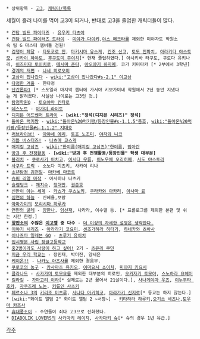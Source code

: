 * 상위항목 - [[고3]], [[캐릭터/목록]]

세월이 흘러 나이를 먹어 고3이 되거나, 반대로 고3을 졸업한 캐릭터들이 많다.

 * [[건담 빌드 파이터즈]] - [[유우키 타츠야]]
 * [[건담 빌드 파이터즈 트라이]] - [[미야가 다이키]],[[야스 메크타]]를 제외한 미야자토 학원소속 팀 G 마스터 멤버들 전원!
 * [[겁쟁이 페달]] - [[타도코로 진]], [[마키시마 유스케]], [[킨조 신고]], [[토도 진파치]], [[아라키타 야스토모]], [[신카이 하야토]], [[후쿠토미 주이치]][* 현재 졸업하였다.] 아시키바 타쿠토, 쿠로다 유키나리, [[이즈미다 토이치로]], [[테시마 준타]], [[아오야기 하지메]], 코가 키미타카 [* 2부에서 3학년]
 * [[경계의 저편]] - [[나세 히로오미]]
 * [[고삼이 집나갔다]] - [[wiki:"고삼이 집나갔다#s-2.1" 이고삼]]
 * [[다정한 겨울]] - 한다정
 * [[단간론파1]] [* 스포일러 마지막 챕터에 가서야 키보가미네 학원에서 2년 동안 지냈다는 게 밝혀졌다. 사실상 나이로는 고3인 것.]
 * [[탐정학원Q]] - [[토오야마 킨타로]]
 * [[데스노트]] - [[야가미 라이토]]
 * [[디지몬 어드벤처 트라이]] - '''[wiki:"정석(디지몬 시리즈)" 정석]'''
 * [[돌아온 럭키짱]] - [[wiki:"돌아온%20럭키짱/등장인물#s-1.1.5"풍호]], [[wiki:"돌아온%20럭키짱/등장인물#s-1.1.2" 지대호]]
 * [[러브라이브!]] - [[아야세 에리]], [[토죠 노조미]], [[야자와 니코]]
 * [[리틀 버스터즈!]] - [[나츠메 쿄스케]]
 * [[매지컬 고삼즈]] - [[wiki:"한여름(매지컬 고삼즈)"한여름]], [[임아란]]
 * [[방과 후 전쟁활동]] - '''[wiki:"방과 후 전쟁활동/등장인물" 학생 대부분]'''
 * [[블리치]] - [[쿠로사키 이치고]], [[이시다 우류]], [[이노우에 오리히메]], [[사도 야스토라]]
 * [[사쿠라 트릭]] - 소노다 미츠키, 사카이 리나
 * [[소년탐정 김전일]]- [[마카베 마코토]]
 * [[슈퍼 리얼 마작]] - 아사히나 나츠키
 * [[슬램덩크]] - [[채치수]], [[정대만]], [[권준호]]
 * [[신만이 아는 세계]] - [[카스가 쿠스노키]], [[쿠라카와 아카리]], [[아사마 료]]
 * [[심연의 하늘]] - 신혜율,보람
 * [[아마가미]]의 [[모리시마 하루카]]
 * [[연민의 굴레]] - [[양한나]], [[임선재]], 나라라, 이수열 등. [* 프롤로그를 제외한 본편 및 쉬는 시간 한정.]
 * '''[[양판소]]의 수많은 [[이고깽]] 중 다수''' - [[더 이상의 자세한 설명은 생략한다.]]
 * [[이야기 시리즈]] - [[아라라기 코요미]], [[센조가하라 히타기]], [[하네카와 츠바사]]
 * [[이나즈마 일레븐 GO]] - [[츠루기 유이치]]
 * [[입시명문 사립 정글고등학교]]
 * [[중2병이라도 사랑이 하고 싶어!]] 2기 - [[츠유리 쿠민]]
 * [[지금 우리 학교는]] - 장민재, 박미진, 양세은
 * [[케이온!!]] - [[나카노 아즈사]]를 제외한 경음부.
 * [[쿠로코의 농구]] - [[카사마츠 유키오]], [[이마요시 쇼이치]], [[미야지 키요시]]
 * [[클라나드]] - [[사카가미 토모요]]를 제외한 대부분의 히로인, [[오카자키 토모야]], [[스노하라 요헤이]]
 * [[킬라킬]] - [[가마고리 이라]][* 실제로는 2년 꿇어서 21살이다.], [[사나게야마 우즈]], [[이누무타 호카]], [[자쿠즈레 노논]], [[키류인 사츠키]]
 * [[페르소나 3]]의 [[키리조 미츠루]], [[사나다 아키히코]], [[아라가키 신지로]][* 등교는 하지 않는다.]
 * [wiki:"화이트 앨범 2" 화이트 앨범 2 ~서장~] - [[키타하라 하루키]],[[오기소 세츠나]],[[토우마 카즈사]]
 * [[휴대퐁조이]] - 주연들이 죄다 고3으로 진화했다.
 * [[DIABOLIK LOVERS]]의 [[사카마키 레이지]], [[사카마키 슈]][* 슈의 경우 1년 유급.]

[[각주]]
 
